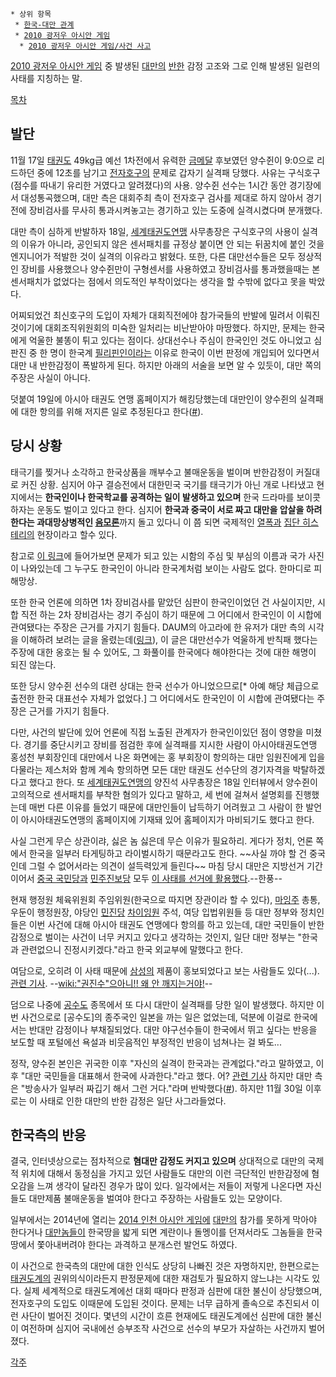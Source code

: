  * 상위 항목
  * [[한국-대만 관계]]
  * [[2010 광저우 아시안 게임]]
   * [[2010 광저우 아시안 게임/사건 사고]]

[[2010 광저우 아시안 게임]] 중 발생된 [[대만]]의 [[반한]] 감정 고조와 그로 인해 발생된 일련의 사태를 지칭하는 말.

[[목차]]
== 발단 ==
11월 17일 [[태권도]] 49kg급 예선 1차전에서 유력한 [[금메달]] 후보였던 양수쥔이 9:0으로 리드하던 중에 12초를 남기고 [[전자호구]]의 문제로 갑자기 실격패 당했다. 사유는 구식호구(점수를 따내기 유리한 거였다고 알려졌다)의 사용. 양수쥔 선수는 1시간 동안 경기장에서 대성통곡했으며, 대만 측은 대회주최 측이 전자호구 검사를 제대로 하지 않아서 경기 전에 장비검사를 무사히 통과시켜놓고는 경기하고 있는 도중에 실격시켰다며 분개했다.

대만 측이 심하게 반발하자 18일, [[세계태권도연맹]] 사무총장은 구식호구의 사용이 실격의 이유가 아니라, 공인되지 않은 센서패치를 규정상 붙이면 안 되는 뒤꿈치에 붙인 것을 엔지니어가 적발한 것이 실격의 이유라고 밝혔다. 또한, 다른 대만선수들은 모두 정상적인 장비를 사용했으나 양수쥔만이 구형센서를 사용하였고 장비검사를 통과했을때는 본 센서패치가 없었다는 점에서 의도적인 부착이었다는 생각을 할 수밖에 없다고 못을 박았다.

어찌되었건 최신호구의 도입이 자체가 대회직전에야 참가국들의 반발에 밀려서 이뤄진것이기에 대회조직위원회의 미숙한 일처리는 비난받아야 마땅했다. 하지만, 문제는 한국에게 억울한 불똥이 튀고 있다는 점이다. 상대선수나 주심이 한국인인 것도 아니었고 심판진 중 한 명이 한국계 [[필리핀]]인이라는 이유로 한국이 이번 판정에 개입되어 있다면서 대만 내 반한감정이 폭발하게 된다. 하지만 아래의 서술을 보면 알 수 있듯이, 대만 쪽의 주장은 사실이 아니다.

덧붙여 19일에 아시아 태권도 연맹 홈페이지가 해킹당했는데 대만인이 양수쥔의 실격패에 대한 항의를 위해 저지른 일로 추정된다고 한다([http://news.chosun.com/site/data/html_dir/2010/11/19/2010111901113.html #]).

== 당시 상황 ==
태극기를 찢거나 소각하고 한국상품을 깨부수고 불매운동을 벌이며 반한감정이 커질대로 커진 상황. 심지어 야구 결승전에서 대한민국 국기를 태극기가 아닌 개로 나타냈고 현지에서는 '''한국인이나 한국학교를 공격하는 일이 발생하고 있으며''' 한국 드라마를 보이콧하자는 운동도 벌이고 있다고 한다. 심지어 '''한국과 중국이 서로 짜고 대만을 압살을 하려 한다는 과대망상병적인 [[음모론]]'''까지 돌고 있다니 이 쯤 되면 국제적인 [[열폭]]과 [[집단 히스테리]]의 현장이라고 할수 있다.

참고로 [http://www.gz2010.cn/info/ENG_ENG/TK/TKR173A_TKW04904940000002ENG.html 이 링크]에 들어가보면 문제가 되고 있는 시함의 주심 및 부심의 이름과 국가 사진이 나와있는데 그 누구도 한국인이 아니라 한국계처럼 보이는 사람도 없다. 한마디로 피해망상.

또한 한국 언론에 의하면 1차 장비검사를 맡았던 심판이 한국인이었던 건 사실이지만, 시합 직전 하는 2차 장비검사는 경기 주심이 하기 때문에 그 어디에서 한국인이 이 시합에 관여됐다는 주장은 근거를 가지기 힘들다. DAUM의 아고라에 한 유저가 대만 측의 시각을 이해하려 보려는 글을 올렸는데([http://bbs1.agora.media.daum.net/gaia/do/debate/read?bbsId=D003&articleId=4086842 링크]), 이 글은 대만선수가 억울하게 반칙패 했다는 주장에 대한 옹호는 될 수 있어도, 그 화풀이를 한국에다 해야한다는 것에 대한 해명이 되진 않는다. 

또한 당시 양수쥔 선수의 대련 상대는 한국 선수가 아니었으므로[* 아예 해당 체급으로 출전한 한국 대표선수 자체가 없었다.] 그 어디에서도 한국인이 이 시합에 관여됐다는 주장은 근거를 가지기 힘들다.

다만, 사건의 발단에 있어 언론에 직접 노출된 관계자가 한국인이있던 점이 영향을 미쳤다. 경기를 중단시키고 장비를 점검한 후에 실격패를 지시한 사람이 아시아태권도연맹 홍성천 부회장인데 대만에서 나온 화면에는 홍 부회장이 항의하는 대만 임원진에게 입을 다물라는 제스처와 함께 계속 항의하면 모든 대만 태권도 선수단의 경기자격을 박탈하겠다고 했다고 한다. 또 [[세계태권도연맹]]의 양진석 사무총장은 18일 인터뷰에서 양수쥔이 고의적으로 센서패치를 부착한 혐의가 있다고 말하고, 세 번에 걸쳐서 설명회를 진행했는데 매번 다른 이유를 들었기 때문에 대만인들이 납득하기 어려웠고 그 사람이 한 발언이 아시아태권도연맹의 홈페이지에 기재돼 있어 홈페이지가 마비되기도 했다고 한다.

사실 그런게 무슨 상관이랴, 싫은 놈 싫은데 무슨 이유가 필요하리. 게다가 정치, 언론 쪽에서 한국을 일부러 타게팅하고 라이벌시하기 때문라고도 한다. ~~사실 까야 할 건 중국인데 그럴 수 없어서라는 의견이 설득력있게 들린다~~ 마침 당시 대만은 지방선거 기간이어서 [[중국 국민당]]과 [[민주진보당]] 모두 [[북풍|이 사태를 선거에 활용했다]].--한풍-- 

현재 행정원 체육위원회 주임위원(한국으로 따지면 장관이라 할 수 있다), [[마잉주]] 총통, 우둔이 행정원장, 야당인 [[민진당]] [[차이잉원]] 주석, 여당 입법위원들 등 대만 정부와 정치인들은 이번 사건에 대해 아시아 태권도 연맹에다 항의를 하고 있는데, 대만 국민들이 반한감정으로 벌이는 사건이 너무 커지고 있다고 생각하는 것인지, 일단 대만 정부는 "한국과 관련없으니 진정시키겠다."라고 한국 외교부에 말했다고 한다.

여담으로, 오히려 이 사태 때문에 [[삼성]]의 제품이 홍보되었다고 보는 사람들도 있다(...). [http://wikitree.co.kr/main/news_view.php?id=23937 관련 기사]. --[[wiki:"권진수"으아니!! 왜 안 깨지는거야!]]--

덤으로 나중에 [[공수도]] 종목에서 또 다시 대만이 실격패를 당한 일이 발생했다. 하지만 이번 사건으로로 [공수도]의 종주국인 일본을 까는 일은 없었는데, 덕분에 이걸로 한국에서는 반대만 감정이나 부채질되었다. 대만 야구선수들이 한국에서 뛰고 싶다는 반응을 보도할 때 포털에선 욕설과 비웃음적인 부정적인 반응이 넘쳐나는 걸 봐도...

정작, 양수쥔 본인은 귀국한 이후 "자신의 실격이 한국과는 관계없다."라고 말하였고, 이후 "대만 국민들을 대표해서 한국에 사과한다."라고 했다. 어? [http://news.sbs.co.kr/section_news/news_read.jsp?news_id=N1000826187 관련 기사] 하지만 대만 측은 "방송사가 일부러 짜깁기 해서 그런 거다."라며 반박했다([http://www.newdaily.co.kr/news/article.html?no=63758 #]). 하지만 11월 30일 이후로는 이 사태로 인한 대만의 반한 감정은 일단 사그라들었다.

== 한국측의 반응 ==
결국, 인터넷상으로는 점차적으로 '''혐대만 감정도 커지고 있으며''' 상대적으로 대만의 국제적 위치에 대해서 동정심을 가지고 있던 사람들도 대만의 이런 극단적인 반한감정에 혐오감을 느껴 생각이 달라진 경우가 많이 있다. 일각에서는 저들이 저렇게 나온다면 자신들도 대만제품 불매운동을 벌여야 한다고 주장하는 사람들도 있는 모양이다. 

일부에서는 2014년에 열리는 [[2014 인천 아시안 게임]]에 [[대만]]의 참가를 못하게 막아야 한다거나 [[대만]]놈들이 한국땅을 밟게 되면 계란이나 돌멩이를 던져서라도 그놈들을 한국땅에서 쫓아내버려야 한다는 과격하고 분개스런 발언도 하였다.

이 사건으로 한국측의 대만에 대한 인식도 상당히 나빠진 것은 자명하지만, 한편으로는 [[태권도]]계의 권위의식이라든지 판정문제에 대한 재검토가 필요하지 않느냐는 시각도 있다. 실제 세계적으로 태권도계에선 대회 때마다 판정과 심판에 대한 불신이 상당했으며, 전자호구의 도입도 이때문에 도입된 것이다. 문제는 너무 급하게 졸속으로 추진되서 이런 사단이 벌어진 것이다. 몇년의 시간이 흐른 현재에도 태권도계에선 심판에 대한 불신이 여전하며 심지어 국내에선 승부조작 사건으로 선수의 부모가 자살하는 사건까지 벌어졌다. 

[[각주]]
